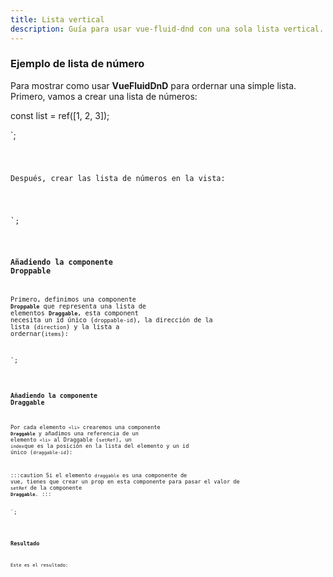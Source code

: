 ```yaml
---
title: Lista vertical
description: Guía para usar vue-fluid-dnd con una sola lista vertical.
---
```



### Ejemplo de lista de número

Para mostrar como usar **VueFluidDnD** para ordernar una simple lista.
Primero, vamos a crear una lista de números:


const list = ref([1, 2, 3]);

</script>`;

<Code code={listOfNumbers} lang="vue" />

Después, crear las lista de números en la vista:

<template>
  <ul class="number-list">
    <li class="number">{{ element }}</li>
  </ul>
</template>
<style>
  .number {
    border-style: solid;
    padding-left: 5px;
    margin-top: 0.25rem;
    border-width: 2px;
  }
  .number-list {
    display: block;
    padding: 10px;
  }
</style>
`;

<Code code={listOfNumbersHTML} lang="vue" />

### Añadiendo la componente Droppable

Primero, definimos una componente **`Droppable`** que representa una lista de elementos **`Draggable`**, esta component necesita un id único (`droppable-id`), la dirección de la lista (`direction`) y la lista a ordernar(`items`):


<template>
  <Droppable droppable-id="1" direction="vertical" :items="list">
    <ul class="number-list">
      <li class="number">{{ element }}</li>
    </ul>
  </Droppable>
</template>
`;

<Code code={listOfNumbersDroppable} lang="vue" mark={highlightsDroppable} />

### Añadiendo la componente Draggable

Por cada elemento `<li>` crearemos una componente **`Draggable`** y añadimos una referencia de un elemento `<li>` al Draggable (`setRef`), un `index`que es la posición en la lista del elemento y un id único (`draggable-id`):

:::caution
Si el elemento `draggable` es una componente de vue, tienes que crear un prop en esta componente para pasar el valor de `setRef` de la componente **`Draggable`**.
:::


<template>
  <Droppable droppable-id="1" direction="vertical" :items="list">
    <ul class="number-list">
      <Draggable
        v-for="(element, index) in list"
        v-slot="{ setRef }"
        :draggable-id="element.toString()"
        :index="index"
      >
        <li class="number" :ref="setRef">{{ element }}</li>
      </Draggable>
    </ul>
  </Droppable>
</template>`;


<Code code={listOfNumbersDraggable} lang="vue" mark={highlightsDraggable} />

### Resultado

Este es el resultado:

<div class="pl-8">
  <SingleVerticalList client:load />
</div>
